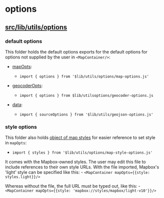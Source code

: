 

<Meta title="utils/options" />

<style>
  {`
    .subheading {
      --mediumdark: '#999999';
      font-weight: 700;
      font-size: 13px;
      color: #999;
      letter-spacing: 6px;
      line-height: 24px;
      text-transform: uppercase;
      margin-bottom: 12px;
      margin-top: 40px;
    }

    .link-list {
      display: grid;
      grid-template-columns: 1fr;
      grid-template-rows: 1fr 1fr;
      row-gap: 10px;
    }

    @media (min-width: 620px) {
      .link-list {
        row-gap: 20px;
        column-gap: 20px;
        grid-template-columns: 1fr 1fr;
      }
    }

    @media all and (-ms-high-contrast:none) {
    .link-list {
        display: -ms-grid;
        -ms-grid-columns: 1fr 1fr;
        -ms-grid-rows: 1fr 1fr;
      }
    }

    .link-item {
      display: block;
      padding: 20px;
      border: 1px solid #00000010;
      border-radius: 5px;
      transition: background 150ms ease-out, border 150ms ease-out, transform 150ms ease-out;
      color: #333333;
      display: flex;
      align-items: flex-start;
    }

    .link-item:hover {
      border-color: #1EA7FD50;
      transform: translate3d(0, -3px, 0);
      box-shadow: rgba(0, 0, 0, 0.08) 0 3px 10px 0;
    }

    .link-item:active {
      border-color: #1EA7FD;
      transform: translate3d(0, 0, 0);
    }

    .link-item strong {
      font-weight: 700;
      display: block;
      margin-bottom: 2px;
    }

    .link-item img {
      height: 40px;
      width: 40px;
      margin-right: 15px;
      flex: none;
    }

    .link-item span,
    .link-item p {
      margin: 0;
      font-size: 14px;
      line-height: 20px;
    }

    .tip {
      display: inline-block;
      border-radius: 1em;
      font-size: 11px;
      line-height: 12px;
      font-weight: 700;
      background: #E7FDD8;
      color: #66BF3C;
      padding: 4px 12px;
      margin-right: 10px;
      vertical-align: top;
    }

    .tip-wrapper {
      font-size: 13px;
      line-height: 20px;
      margin-top: 40px;
      margin-bottom: 40px;
    }

    .tip-wrapper code {
      font-size: 12px;
      display: inline-block;
    }
  `}
</style>
# options
## [src/lib/utils/options](https://github.com/coxco96/mapbox-svelte-components/tree/main/component-library/src/lib/utils/options)
### default options
This folder holds the default options exports for the default options for options not supplied by the user in `<MapContainer/>`:
- [mapOpts](https://github.com/coxco96/mapbox-svelte-components/blob/main/component-library/src/lib/utils/options/map-options.js): 
    - `import { options } from '$lib/utils/options/map-options.js'`
- [geocoderOpts](https://github.com/coxco96/mapbox-svelte-components/blob/main/component-library/src/lib/utils/options/geocoder-options.js): 
    - `import { options } from $lib/utilsoptions/geocoder-options.js` 
       
- [data](https://github.com/coxco96/mapbox-svelte-components/blob/main/component-library/src/lib/utils/options/geojson-options.js):  
    - `import { sourceOptions } from '$lib/utils/geojson-options.js'`

### style options
This folder also holds [object of map styles](https://github.com/coxco96/mapbox-svelte-components/blob/main/component-library/src/lib/utils/options/map-style-options.js) for easier reference to set style in `mapOpts`:
- `import { styles } from '$lib/utils/options/map-style-options.js'`

It comes with the Mapbox-owned styles. The user may edit this file to include references to their own style URLs.
With the file imported, Mapbox's 'light' style can be specified like this:
            - `<MapContainer mapOpts={{style: styles.light}}/>`
            
Whereas without the file, the full URL must be typed out, like this:
            - `<MapContainer mapOpts={{style: 'mapbox://styles/mapbox/light-v10'}}/>`


